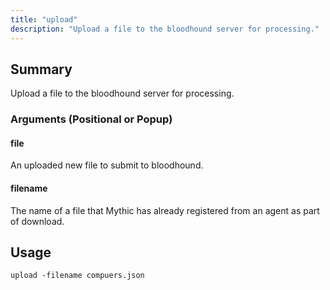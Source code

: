 ```yaml
---
title: "upload"
description: "Upload a file to the bloodhound server for processing."
---
```


## Summary

Upload a file to the bloodhound server for processing.

### Arguments (Positional or Popup)


#### file
An uploaded new file to submit to bloodhound.

#### filename
The name of a file that Mythic has already registered from an agent as part of download.

## Usage
```
upload -filename compuers.json
```